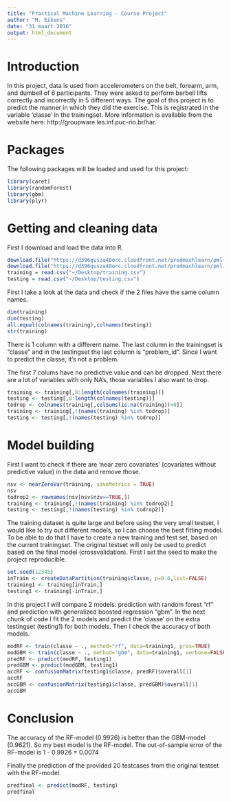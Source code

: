 ```yaml
---
title: "Practical Machine Learning - Course Project"
author: "M. Eikens"
date: "31 maart 2016"
output: html_document
---
```

# Introduction
In this project, data is used from accelerometers on the belt, forearm, arm, and dumbell of 6 participants. They were asked to perform barbell lifts correctly and incorrectly in 5 different ways. The goal of this project is to predict the manner in which they did the exercise. This is registrated in the variable 'classe' in the trainingset.
More information is available from the website here: http://groupware.les.inf.puc-rio.br/har.

# Packages
The following packages will be loaded and used for this project:
```r
library(caret)
library(randomForest)
library(gbm)
library(plyr)
```

# Getting and cleaning data
First I download and load the data into R.
```r
download.file("https://d396qusza40orc.cloudfront.net/predmachlearn/pml-training.csv", destfile = "~/Desktop/training.csv", method = "curl")
download.file("https://d396qusza40orc.cloudfront.net/predmachlearn/pml-testing.csv", destfile = "~/Desktop/testing.csv", method = "curl")
training = read.csv("~/Desktop/training.csv")
testing = read.csv("~/Desktop/testing.csv")
```

First I take a look at the data and check if the 2 files have the same column names.
```r
dim(training)
dim(testing)
all.equal(colnames(training),colnames(testing))
str(training)
```
There is 1 column with a different name. The last column in the trainingset is "classe" and in the testingset the last column is "problem_id". Since I want to predict the classe, it's not a problem.

The first 7 colums have no predictive value and can be dropped.
Next there are a lot of variables with only NA's, those variables I also want to drop.
```r
training <- training[,8:length(colnames(training))]
testing <- testing[,8:length(colnames(testing))]
todrop <- colnames(training[,colSums(is.na(training))>0])
training <- training[,!(names(training) %in% todrop)]
testing <- testing[,!(names(testing) %in% todrop)]
```

# Model building
First I want to check if there are 'near zero covariates' (covariates without predictive value) in the data and remove those.
```r
nsv <- nearZeroVar(training, saveMetrics = TRUE)
nsv
todrop2 <- rownames(nsv[nsv$nzv==TRUE,])
training <- training[,!(names(training) %in% todrop2)]
testing <- testing[,!(names(testing) %in% todrop2)]
```

The training dataset is quite large and before using the very small testset, I would like to try out different models, so I can choose the best fitting model. To be able to do that I have to create a new training and test set, based on the current trainingset. The original testset will only be used to predict based on the final model (crossvalidation). First I set the seed to make the project reproducible.
```r
set.seed(12345)
inTrain <- createDataPartition(training$classe, p=0.6,list=FALSE)
training1 <- training[inTrain,]
testing1 <- training[-inTrain,]
```

In this project I will compare 2 models: prediction with random forest "rf" and prediction with generalized boosted regression "gbm". In the next chunk of code I fit the 2 models and predict the 'classe' on the extra testingset (testing1) for both models. Then I check the accuracy of both models.
```r
modRF <- train(classe ~ ., method="rf", data=training1, prox=TRUE)
modGBM <- train(classe ~ ., method="gbm", data=training1, verbose=FALSE)
predRF <- predict(modRF, testing1)
predGBM <- predict(modGBM, testing1)
accRF <- confusionMatrix(testing1$classe, predRF)$overall[1]
accRF
accGBM <- confusionMatrix(testing1$classe, predGBM)$overall[1]
accGBM
```

# Conclusion
The accuracy of the RF-model (0.9926) is better than the GBM-model (0.9621).
So my best model is the RF-model.
The out-of-sample error of the RF-model is 1 - 0.9926 = 0.0074

Finally the prediction of the provided 20 testcases from the original testset with the RF-model.
```r
predfinal <- predict(modRF, testing)
predfinal
```

